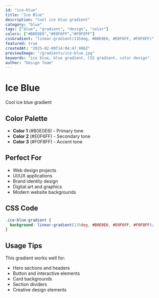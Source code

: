 ```yaml
---
id: "ice-blue"
title: "Ice Blue"
description: "Cool ice blue gradient"
category: "blue"
tags: ["blue", "gradient", "design", "color"]
colors: ["#B0E0E6","#E0F6FF","#F0F8FF"]
cssGradient: "linear-gradient(135deg, #B0E0E6, #E0F6FF, #F0F8FF)"
featured: true
createdAt: "2025-02-09T14:04:47.986Z"
previewImage: "/gradients/ice-blue.jpg"
keywords: "ice blue, blue gradient, CSS gradient, color design"
author: "Design Team"
---
```


# Ice Blue

Cool ice blue gradient

## Color Palette

- **Color 1** (#B0E0E6) - Primary tone
- **Color 2** (#E0F6FF) - Secondary tone
- **Color 3** (#F0F8FF) - Accent tone

## Perfect For

- Web design projects
- UI/UX applications
- Brand identity design
- Digital art and graphics
- Modern website backgrounds

## CSS Code

```css
.ice-blue-gradient {
  background: linear-gradient(135deg, #B0E0E6, #E0F6FF, #F0F8FF);
}
```

## Usage Tips

This gradient works well for:
- Hero sections and headers
- Button and interactive elements
- Card backgrounds
- Section dividers
- Creative design elements
